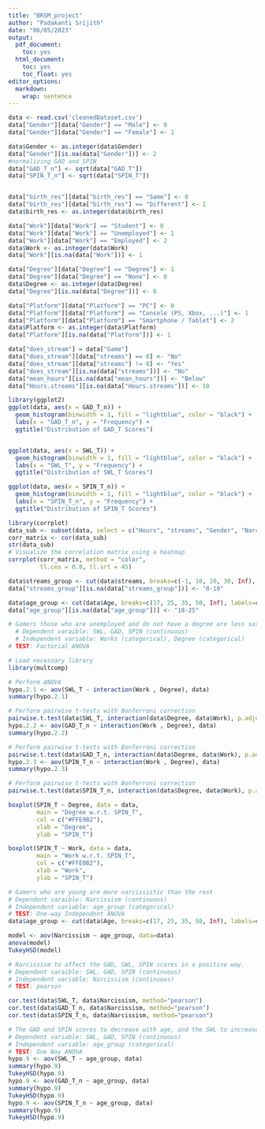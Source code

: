 ```yaml
---
title: "BRSM_project"
author: "Padakanti Srijith"
date: "06/05/2023"
output:
  pdf_document:
    toc: yes
  html_document:
    toc: yes
    toc_float: yes
editor_options: 
  markdown: 
    wrap: sentence
---
```



```r
data <- read.csv('cleanedDataset.csv')
data["Gender"][data["Gender"] == "Male"] <- 0
data["Gender"][data["Gender"] == "Female"] <- 1

data$Gender <- as.integer(data$Gender)
data["Gender"][is.na(data["Gender"])] <- 2
#normalizing GAD and SPIN
data["GAD_T_n"] <- sqrt(data["GAD_T"])
data["SPIN_T_n"] <- sqrt(data["SPIN_T"])


data["birth_res"][data["birth_res"] == "Same"] <- 0
data["birth_res"][data["birth_res"] == "Different"] <- 1
data$birth_res <- as.integer(data$birth_res)

data["Work"][data["Work"] == "Student"] <- 0
data["Work"][data["Work"] == "Unemployed"] <- 1
data["Work"][data["Work"] == "Employed"] <- 2
data$Work <- as.integer(data$Work)
data["Work"][is.na(data["Work"])] <- 1

data["Degree"][data["Degree"] == "Degree"] <- 1
data["Degree"][data["Degree"] == "None"] <- 0
data$Degree <- as.integer(data$Degree)
data["Degree"][is.na(data["Degree"])] <- 0

data["Platform"][data["Platform"] == "PC"] <- 0
data["Platform"][data["Platform"] == "Console (PS, Xbox, ...)"] <- 1
data["Platform"][data["Platform"] == "Smartphone / Tablet"] <- 2
data$Platform <- as.integer(data$Platform)
data["Platform"][is.na(data["Platform"])] <- 1

data["does_stream"] = data["Game"]
data["does_stream"][data["streams"] == 0] <- "No"
data["does_stream"][data["streams"] != 0] <- "Yes"
data["does_stream"][is.na(data["streams"])] <- "No"
data["mean_hours"][is.na(data["mean_hours"])] <- "Below"
data["Hours.streams"][is.na(data["Hours.streams"])] <- 10
```



```r
library(ggplot2)
ggplot(data, aes(x = GAD_T_n)) +
  geom_histogram(binwidth = 1, fill = "lightblue", color = "black") +
  labs(x = "GAD_T_n", y = "Frequency") +
  ggtitle("Distribution of GAD_T Scores")


ggplot(data, aes(x = SWL_T)) +
  geom_histogram(binwidth = 1, fill = "lightblue", color = "black") +
  labs(x = "SWL_T", y = "Frequency") +
  ggtitle("Distribution of SWL_T Scores")

ggplot(data, aes(x = SPIN_T_n)) +
  geom_histogram(binwidth = 1, fill = "lightblue", color = "black") +
  labs(x = "SPIN_T_n", y = "Frequency") +
  ggtitle("Distribution of SPIN_T Scores")

```
```r
library(corrplot)
data_sub <- subset(data, select = c("Hours", "streams", "Gender", "Narcissism", "Age", "GAD_T", "SPIN_T", "SWL_T", "GAD_T_n", "SPIN_T_n", "Platform", "Work", "birth_res", "Degree"))
corr_matrix <- cor(data_sub)
str(data_sub)
# Visualize the correlation matrix using a heatmap
corrplot(corr_matrix, method = "color", 
         tl.cex = 0.8, tl.srt = 45)
```


```r

data$streams_group <- cut(data$streams, breaks=c(-1, 10, 20, 30, Inf), labels=c("0-10", "10-20", "20-30", "30+"))
data["streams_group"][is.na(data["streams_group"])] <- "0-10"

data$age_group <- cut(data$Age, breaks=c(17, 25, 35, 50, Inf), labels=c("18-25", "26-35", "36-50", "50+"))
data["age_group"][is.na(data["age_group"])] <- "18-25"
```

```r
# Gamers those who are unemployed and do not have a degree are less satisfied with life
  # Dependent varaible: SWL, GAD, SPIN (continuous)
  # Independent variable: Works (categorical), Degree (categorical) 
# TEST: Factorial ANOVA

# Load necessary library
library(multcomp)

# Perform ANOVA
hypo.2.1 <- aov(SWL_T ~ interaction(Work , Degree), data)
summary(hypo.2.1)

# Perform pairwise t-tests with Bonferroni correction
pairwise.t.test(data$SWL_T, interaction(data$Degree, data$Work), p.adjust.method = "bonferroni")
hypo.2.2 <- aov(GAD_T_n ~ interaction(Work , Degree), data)
summary(hypo.2.2)

# Perform pairwise t-tests with Bonferroni correction
pairwise.t.test(data$GAD_T_n, interaction(data$Degree, data$Work), p.adjust.method = "bonferroni")
hypo.2.3 <- aov(SPIN_T_n ~ interaction(Work , Degree), data)
summary(hypo.2.3)

# Perform pairwise t-tests with Bonferroni correction
pairwise.t.test(data$SPIN_T_n, interaction(data$Degree, data$Work), p.adjust.method = "bonferroni")
```

```r
boxplot(SPIN_T ~ Degree, data = data,
        main = "Degree w.r.t. SPIN_T",
        col = c("#FFE0B2"),
        xlab = "Degree",
        ylab = "SPIN_T")

boxplot(SPIN_T ~ Work, data = data,
        main = "Work w.r.t. SPIN_T",
        col = c("#FFE0B2"),
        xlab = "Work",
        ylab = "SPIN_T")
```
```r
# Gamers who are young are more narcissistic than the rest
# Dependent varaible: Narcissism (continuous)
# Independent variable: age_group (categorical)
# TEST: One-way Independent ANOVA
data$age_group <- cut(data$Age, breaks=c(17, 25, 35, 50, Inf), labels=c("18-25", "26-35", "36-50", "50+"))

model <- aov(Narcissism ~ age_group, data=data)
anova(model)
TukeyHSD(model)
```

```r
# Narcissism to affect the GAD, SWL, SPIN scores in a positive way.
# Dependent varaible: SWL, GAD, SPIN (continuous)
# Independent variable: Narcissism (continuous)
# TEST: pearson

cor.test(data$SWL_T, data$Narcissism, method="pearson")
cor.test(data$GAD_T_n, data$Narcissism, method="pearson")
cor.test(data$SPIN_T_n, data$Narcissism, method="pearson")

```
```r
# The GAD and SPIN scores to decrease with age, and the SWL to increase with age.
# Dependent variable: SWL, GAD, SPIN (continuous)
# Independent variable: age_group (categorical)
# TEST: One Way ANOVA
hypo.9 <- aov(SWL_T ~ age_group, data)
summary(hypo.9)
TukeyHSD(hypo.9)
hypo.9 <- aov(GAD_T_n ~ age_group, data)
summary(hypo.9)
TukeyHSD(hypo.9)
hypo.9 <- aov(SPIN_T_n ~ age_group, data)
summary(hypo.9)
TukeyHSD(hypo.9)
```




